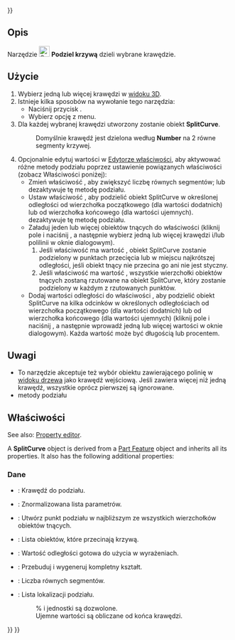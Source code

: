 <languages/>
{{UnfinishedDocu{{#translation:}}}}

{{Docnav/pl
|[[Curves_JoinCurve/pl|Połącz krzywą]]
|[[Curves_Discretize/pl|Wydziel]]
|[[Curves_Workbench/pl|środowisko pracy Krzywe]]
|IconL=Curves_JoinCurve.svg
|IconR=Curves_Discretize.svg
|IconC=Curves_workbench_icon.svg
}}

{{GuiCommand/pl
|Name=Curves SplitCurve
|Name/pl=Krzywe: Podziel krzywą
|MenuLocation=Curves → Split curve
|Workbenches=[[Curves_Workbench/pl|Krzywe]]
}}

<span id="Description"></span>
==Opis==

Narzędzie [[Image:Curves_SplitCurve.svg|24px]] '''Podziel krzywą''' dzieli wybrane krawędzie.

<span id="Usage"></span>
==Użycie==

# Wybierz jedną lub więcej krawędzi w [[3D_view/pl|widoku 3D]].  
# Istnieje kilka sposobów na wywołanie tego narzędzia:  
#* Naciśnij przycisk {{Button|[[Image:Curves_SplitCurve.svg|16px]] [[Curves_SplitCurve/pl|Split curve]]}}.  
#* Wybierz opcję {{MenuCommand|Curves → [[Image:Curves_SplitCurve.svg|16px]] Split curve}} z menu.  
# Dla każdej wybranej krawędzi utworzony zostanie obiekt '''SplitCurve'''.  
#: Domyślnie krawędź jest dzielona według '''Number''' na 2 równe segmenty krzywej.  
# Opcjonalnie edytuj wartości w [[Property_editor/pl|Edytorze właściwości]], aby aktywować różne metody podziału poprzez ustawienie powiązanych właściwości (zobacz Właściwości poniżej):  
#* Zmień właściwość {{PropertyData|Number}}, aby zwiększyć liczbę równych segmentów; {{Value|0}} lub {{Value|1}} dezaktywuje tę metodę podziału.  
#* Ustaw właściwość {{PropertyData|Distance}}, aby podzielić obiekt SplitCurve w określonej odległości od wierzchołka początkowego (dla wartości dodatnich) lub od wierzchołka końcowego (dla wartości ujemnych). {{Value|0.0 mm}} dezaktywuje tę metodę podziału.  
#* Załaduj jeden lub więcej obiektów tnących do właściwości {{PropertyData|Cutting Objects}} (kliknij pole i naciśnij {{Button|...}}, a następnie wybierz jedną lub więcej krawędzi i/lub polilinii w oknie dialogowym).  
#*# Jeśli właściwość {{PropertyData|Cut At Vertexes}} ma wartość {{False/pl}}, obiekt SplitCurve zostanie podzielony w punktach przecięcia lub w miejscu najkrótszej odległości, jeśli obiekt tnący nie przecina go ani nie jest styczny.  
#*# Jeśli właściwość {{PropertyData|Cut At Vertexes}} ma wartość {{True/pl}}, wszystkie wierzchołki obiektów tnących zostaną rzutowane na obiekt SplitCurve, który zostanie podzielony w każdym z rzutowanych punktów.  
#* Dodaj wartości odległości do właściwości {{PropertyData|Values}}, aby podzielić obiekt SplitCurve na kilka odcinków w określonych odległościach od wierzchołka początkowego (dla wartości dodatnich) lub od wierzchołka końcowego (dla wartości ujemnych) (kliknij pole i naciśnij {{Button|...}}, a następnie wprowadź jedną lub więcej wartości w oknie dialogowym). Każda wartość może być długością lub procentem.

<span id="Notes"></span>
==Uwagi==

<div class="mw-translate-fuzzy">
* To narzędzie akceptuje też wybór obiektu zawierającego polinię w [[Tree_view/pl|widoku drzewa]] jako krawędź wejściową. Jeśli zawiera więcej niż jedną krawędź, wszystkie oprócz pierwszej są ignorowane.
* metody podziału
</div>

<span id="Properties"></span>
==Właściwości==

<div lang="en" dir="ltr" class="mw-content-ltr">
See also: [[Property_editor|Property editor]].
</div>

<div lang="en" dir="ltr" class="mw-content-ltr">
A '''SplitCurve''' object is derived from a [[Part_Feature|Part Feature]] object and inherits all its properties. It also has the following additional properties:
</div>

<span id="Data"></span>
===Dane===

{{TitleProperty|Podstawa}}

* {{PropertyData|Source|LinkSub}}: Krawędź do podziału.

{{TitleProperty|Wynik}}

<div class="mw-translate-fuzzy">
* {{PropertyData|Normalized Parameters|FloatList}}: Znormalizowana lista parametrów.
</div>

{{TitleProperty|Split}}

<div class="mw-translate-fuzzy">
* {{PropertyData|CutAtVertexes|Bool}}: Utwórz punkt podziału w najbliższym ze wszystkich wierzchołków obiektów tnących.
* {{PropertyData|CuttingObjects|LinkList}}: Lista obiektów, które przecinają krzywą.
* {{PropertyData|Distance|Distance}}: Wartość odległości gotowa do użycia w wyrażeniach.
* {{PropertyData|KeepSolid|Bool}}: Przebuduj i wygeneruj kompletny kształt.
* {{PropertyData|Number|Integer}}: Liczba równych segmentów.
* {{PropertyData|Values|StringList}}: Lista lokalizacji podziału.
*: % i jednostki są dozwolone.
*: Ujemne wartości są obliczane od końca krawędzi.
</div>


{{Docnav/pl
|[[Curves_JoinCurve/pl|Połącz krzywą]]
|[[Curves_Discretize/pl|Wydziel]]
|[[Curves_Workbench/pl|środowisko pracy Krzywe]]
|IconL=Curves_JoinCurve.svg
|IconR=Curves_Discretize.svg
|IconC=Curves_workbench_icon.svg
}}

{{Curves Tools navi{{#translation:}}}}
{{Userdocnavi{{#translation:}}}}
